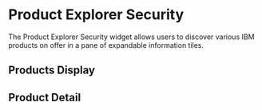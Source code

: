 
<Meta
  title="Widgets/Product Explorer Security/Widget"
  decorators={[storyWithTranslation(IBMLocale.EN)]}
/>

# Product Explorer Security

<Story id="widgets-product-explorer-security-components--default" />

The Product Explorer Security widget allows users to discover various IBM products on offer in a pane of expandable information tiles.

## Products Display

<Story id="widgets-product-explorer-security-components-products-display--default" />

## Product Detail

<Story id="widgets-product-explorer-security-components-product-detail--default" />
